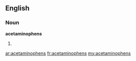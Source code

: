 ==English==

===Noun===
'''acetaminophens'''

# {{plural of|[[acetaminophen]]}}

[[ar:acetaminophens]]
[[fr:acetaminophens]]
[[my:acetaminophens]]